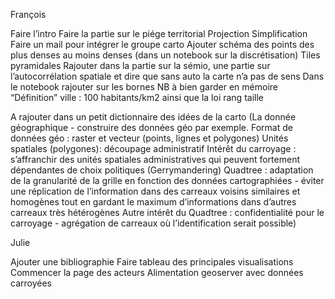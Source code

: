 François

Faire l'intro
Faire la partie sur le piége territorial
Projection 
Simplification
Faire un mail pour intégrer le groupe carto
Ajouter schéma des points des plus denses au moins denses (dans un notebook sur la discrétisation)
Tiles pyramidales
Rajouter dans la partie sur la sémio, une partie sur l'autocorrélation spatiale et dire que sans auto la carte n'a pas de sens
Dans le notebook rajouter sur les bornes NB à bien garder en mémoire "Définition" ville : 100 habitants/km2 ainsi que la loi rang taille

A rajouter dans un petit dictionnaire des idées de la carto
(La donnée géographique - construire des données géo par exemple.
Format de données géo : raster et vecteur (points, lignes et polygones) 
Unités spatiales (polygones): 
découpage administratif
Intérêt du carroyage : s’affranchir des unités spatiales administratives qui peuvent fortement dépendantes de choix politiques (Gerrymandering)
Quadtree : adaptation de la granularité de la grille en fonction des données cartographiées - éviter une réplication de l’information dans des carreaux voisins similaires et homogènes tout en gardant le maximum d’informations dans d’autres carreaux très hétérogènes
Autre intérêt du Quadtree : confidentialité pour le carroyage - agrégation de carreaux où l’identification serait possible)






Julie

Ajouter une bibliographie
Faire tableau des principales visualisations
Commencer la page des acteurs
Alimentation geoserver avec données carroyées
